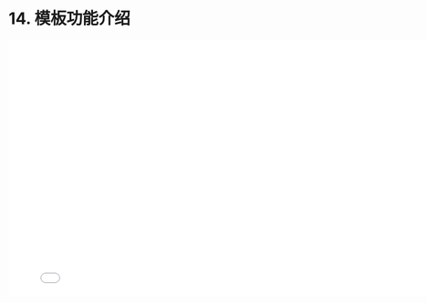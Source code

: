 # 14. 模板功能介绍

<iframe src="//player.bilibili.com/player.html?bvid=BV1dW4y1m7uY&page=1"
    width="800"
    height="450"
    frameborder="0"
    allowfullscreen
    scrolling="no"
    border="0"
    framespacing="0"
    allowfullscreen="true">
</iframe>
